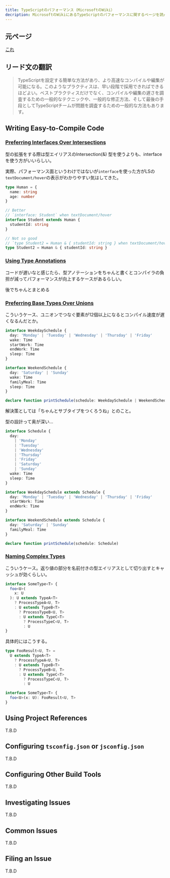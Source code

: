 ```yaml
---
title: TypeScriptのパフォーマンス（MicrosoftのWiki）
decription: MicrosoftのWikiにあるTypeScriptのパフォーマンスに関するページを読んだメモ
---
```



## 元ページ

[これ](https://github.com/microsoft/TypeScript/wiki/Performance)

## リード文の翻訳

> TypeScriptを設定する簡単な方法があり、より高速なコンパイルや編集が可能になる。このようなプラクティスは、早い段階で採用できればできるほどよい。ベストプラクティスだけでなく、コンパイルや編集の遅さを調査するための一般的なテクニックや、一般的な修正方法、そして最後の手段としてTypeScriptチームが問題を調査するための一般的な方法もあります。

## Writing Easy-to-Compile Code

### [Preferring Interfaces Over Intersections](https://github.com/microsoft/TypeScript/wiki/Performance#preferring-interfaces-over-intersections)

型の拡張をする際は型エイリアスのIntersection(&) 型を使うよりも、interfaceを使う方がいいらしい。

実際、パフォーマンス面というわけではないが`interface`を使った方がLSの`textDocument/hover`の表示がわかりやすい気はしてきた。

```ts
type Human = {
  name: string
  age: number
}

// Better
// `interface: Student` when textDocument/hover
interface Student extends Human {
  studentId: string
}

// Not so good
// `type Student2 = Human & { studentId: string } when textDocument/hover
type Student2 = Human & { studentId: string }
```

### [Using Type Annotations](https://github.com/microsoft/TypeScript/wiki/Performance#using-type-annotations)

コードが遅いなと感じたら、型アノテーションをちゃんと書くとコンパイラの負担が減ってパフォーマンスが向上するケースがあるらしい。

<Aside>後でちゃんとまとめる</Aside>

### [Preferring Base Types Over Unions](https://github.com/microsoft/TypeScript/wiki/Performance#preferring-base-types-over-unions)

こういうケース、ユニオンでつなぐ要素が12個以上になるとコンパイル速度が遅くなるんだとか。

```ts
interface WeekdaySchedule {
  day: 'Monday' | 'Tuesday' | 'Wednesday' | 'Thursday' | 'Friday'
  wake: Time
  startWork: Time
  endWork: Time
  sleep: Time
}

interface WeekendSchedule {
  day: 'Saturday' | 'Sunday'
  wake: Time
  familyMeal: Time
  sleep: Time
}

declare function printSchedule(schedule: WeekdaySchedule | WeekendSchedule)
```

解決策としては「ちゃんとサブタイプをつくろうね」とのこと。

型の設計って奥が深い...

```ts
interface Schedule {
  day:
    | 'Monday'
    | 'Tuesday'
    | 'Wednesday'
    | 'Thursday'
    | 'Friday'
    | 'Saturday'
    | 'Sunday'
  wake: Time
  sleep: Time
}

interface WeekdaySchedule extends Schedule {
  day: 'Monday' | 'Tuesday' | 'Wednesday' | 'Thursday' | 'Friday'
  startWork: Time
  endWork: Time
}

interface WeekendSchedule extends Schedule {
  day: 'Saturday' | 'Sunday'
  familyMeal: Time
}

declare function printSchedule(schedule: Schedule)
```

### [Naming Complex Types](https://github.com/microsoft/TypeScript/wiki/Performance#naming-complex-types)

こういうケース。返り値の部分を名前付きの型エイリアスとして切り出すとキャッシュが効くらしい。

```ts
interface SomeType<T> {
  foo<U>(
    x: U
  ): U extends TypeA<T>
    ? ProcessTypeA<U, T>
    : U extends TypeB<T>
      ? ProcessTypeB<U, T>
      : U extends TypeC<T>
        ? ProcessTypeC<U, T>
        : U
}
```

具体的にはこうする。

```ts
type FooResult<U, T> =
  U extends TypeA<T>
    ? ProcessTypeA<U, T>
    : U extends TypeB<T>
      ? ProcessTypeB<U, T>
      : U extends TypeC<T>
        ? ProcessTypeC<U, T>
        : U

interface SomeType<T> {
  foo<U>(x: U): FooResult<U, T>
}
```

## Using Project References

T.B.D

## Configuring `tsconfig.json` or `jsconfig.json`

T.B.D

## Configuring Other Build Tools

T.B.D

## Investigating Issues

T.B.D

## Common Issues

T.B.D

## Filing an Issue

T.B.D
